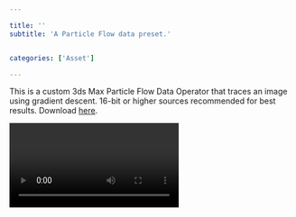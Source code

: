 ```yaml
---

title: ''
subtitle: 'A Particle Flow data preset.'


categories: ['Asset']

---
```




<!-- 
A while back I saw a series of generative artwork created using the gradient descent algorithm. Today at work I was given those images as references for a project, and I thought I could recreate the effect using particle flow with a data operator.

I made a rough version of the data op at work that does the job, but I thought it is a pretty neat effect so I decided to refine it a bit further and save it as a preset.

You can download the preset. Remember to use 16-bit or higher source images for better result!

Below is a short demo video: -->


This is a custom 3ds Max Particle Flow Data Operator that traces an image using gradient descent. 16-bit or higher sources recommended for best results. Download [here](https://www.dropbox.com/s/890dw0abogf5c1h/hhx_Gradient_Tracer.zip?dl=1).

<Video source="https://www.youtube.com/embed/0cro6EWnBBU?rel=0" ratio='56.25' />